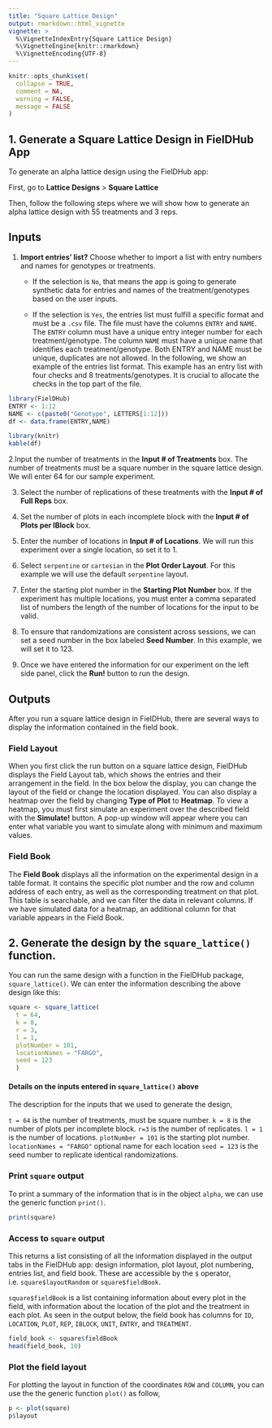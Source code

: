 ```yaml
---
title: "Square Lattice Design"
output: rmarkdown::html_vignette
vignette: >
  %\VignetteIndexEntry{Square Lattice Design}
  %\VignetteEngine{knitr::rmarkdown}
  %\VignetteEncoding{UTF-8}
---
```


```r
knitr::opts_chunk$set(
  collapse = TRUE,
  comment = NA,
  warning = FALSE, 
  message = FALSE
)
```

## 1. Generate a Square Lattice Design in FielDHub App

To generate an alpha lattice design using the FielDHub app:

First, go to **Lattice Designs** > **Square Lattice**

Then, follow the following steps where we will show how to generate an alpha lattice design with 55 treatments and 3 reps.

## Inputs

1. **Import entries' list?** Choose whether to import a list with entry numbers and names for genotypes or treatments.
    * If the selection is `No`, that means the app is going to generate synthetic data for entries and names of the treatment/genotypes based on the user inputs.

    * If the selection is `Yes`, the entries list must fulfill a specific format and must be a `.csv` file. The file must have the columns `ENTRY` and `NAME`. The `ENTRY` column must have a unique entry integer number for each treatment/genotype. The column `NAME` must have a unique name that identifies each treatment/genotype. Both ENTRY and NAME must be unique, duplicates are not allowed. In the following, we show an example of the entries list format. This example has an entry list with four checks and 8 treatments/genotypes. It is crucial to allocate the checks in the top part of the file.
    

```r
library(FielDHub)
ENTRY <- 1:12
NAME <- c(paste0("Genotype", LETTERS[1:12]))
df <- data.frame(ENTRY,NAME)
```

```r
library(knitr)
kable(df)
```

2.Input the number of treatments in the **Input # of Treatments** box. The number of treatments must be a square number in the square lattice design. We will enter 64 for our sample experiment. 

3. Select the number of replications of these treatments with the **Input # of Full Reps** box. 

4. Set the number of plots in each incomplete block with the **Input # of Plots per IBlock** box.

5. Enter the number of locations in **Input # of Locations**. We will run this experiment over a single location, so set it to 1.

6. Select `serpentine` or `cartesian` in the **Plot Order Layout**. For this example we will use the default `serpentine` layout.

7. Enter the starting plot number in the **Starting Plot Number** box. If the experiment has multiple locations, you must enter a comma separated list of numbers the length of the number of locations for the input to be valid. 

8. To ensure that randomizations are consistent across sessions, we can set a seed number in the box labeled **Seed Number**. In this example, we will set it to 123. 

9. Once we have entered the information for our experiment on the left side panel, click the **Run!** button to run the design. 

## Outputs

After you run a square lattice design in FielDHub, there are several ways to display the information contained in the field book. 

### Field Layout

When you first click the run button on a square lattice design, FielDHub displays the Field Layout tab, which shows the entries and their arrangement in the field. In the box below the display, you can change the layout of the field or change the location displayed. 
You can also display a heatmap over the field by changing **Type of Plot** to **Heatmap**. To view a heatmap, you must first simulate an experiment over the described field with the **Simulate!** button. A pop-up window will appear where you can enter what variable you want to simulate along with minimum and maximum values. 

### Field Book

The **Field Book** displays all the information on the experimental design in a table format. It contains the specific plot number and the row and column address of each entry, as well as the corresponding treatment on that plot. This table is searchable, and we can filter the data in relevant columns. If we have simulated data for a heatmap, an additional column for that variable appears in the Field Book. 

## 2. Generate the design by the `square_lattice()` function.

You can run the same design with a function in the FielDHub package, `square_lattice()`. We can enter the information describing the above design like this:

```r
square <- square_lattice(
  t = 64,    
  k = 8,      
  r = 3,      
  l = 1,     
  plotNumber = 101, 
  locationNames = "FARGO", 
  seed = 123
  )
```

#### Details on the inputs entered in `square_lattice()` above

The description for the inputs that we used to generate the design,

  `t = 64` is the number of treatments, must be square number.
  `k = 8` is the number of plots per incomplete block.
  `r=3` is the number of replicates.
  `l = 1` is the number of locations.
  `plotNumber = 101` is the starting plot number.
  `locationNames = "FARGO"` optional name for each location
  `seed = 123` is the seed number to replicate identical randomizations.

### Print `square` output

To print a summary of the information that is in the object `alpha`, we can use the generic function `print()`. 

```r
print(square)
```

### Access to `square` output

This returns a list consisting of all the information displayed in the output tabs in the FielDHub app: design information, plot layout, plot numbering, entries list, and field book. These are accessible by the `$` operator, i.e. `square$layoutRandom` or `square$fieldBook`. 

`square$fieldBook` is a list containing information about every plot in the field, with information about the location of the plot and the treatment in each plot. As seen in the output below, the field book has columns for `ID`, `LOCATION`, `PLOT`, `REP`, `IBLOCK`, `UNIT`, `ENTRY`, and `TREATMENT`.


```r
field_book <- square$fieldBook
head(field_book, 10)
```


### Plot the field layout

For plotting the layout in function of the coordinates `ROW` and `COLUMN`, you can use the the generic function `plot()` as follow,


```r
p <- plot(square)
p$layout
```


<br>
<br>
<br>